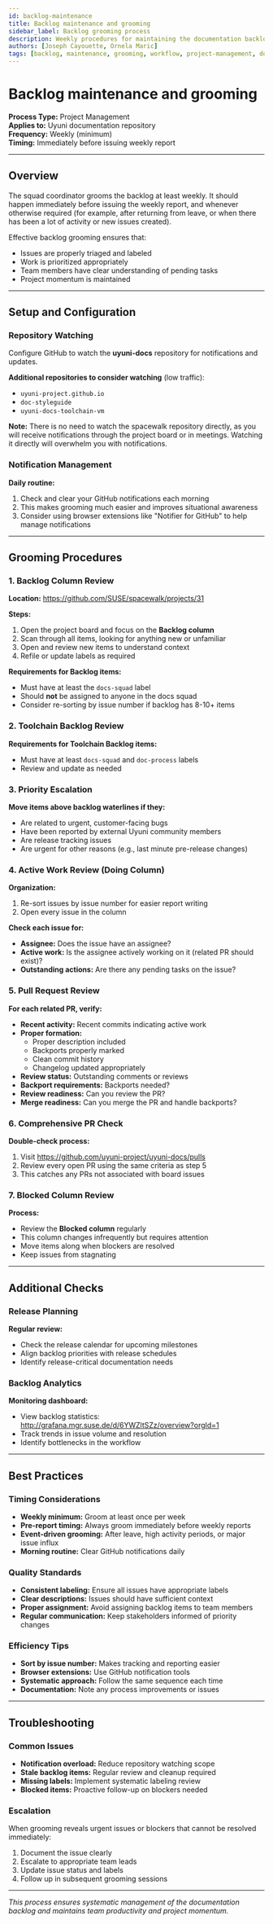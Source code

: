 ```yaml
---
id: backlog-maintenance
title: Backlog maintenance and grooming
sidebar_label: Backlog grooming process
description: Weekly procedures for maintaining the documentation backlog, triaging issues, and managing workflow for the Uyuni documentation team.
authors: [Joseph Cayouette, Ornela Maric]
tags: [backlog, maintenance, grooming, workflow, project-management, documentation-process]
---
```


# Backlog maintenance and grooming

**Process Type:** Project Management  
**Applies to:** Uyuni documentation repository  
**Frequency:** Weekly (minimum)  
**Timing:** Immediately before issuing weekly report  

---

## Overview

The squad coordinator grooms the backlog at least weekly. It should happen immediately before issuing the weekly report, and whenever otherwise required (for example, after returning from leave, or when there has been a lot of activity or new issues created).

Effective backlog grooming ensures that:
- Issues are properly triaged and labeled
- Work is prioritized appropriately
- Team members have clear understanding of pending tasks
- Project momentum is maintained

---

## Setup and Configuration

### Repository Watching

Configure GitHub to watch the **uyuni-docs** repository for notifications and updates.

**Additional repositories to consider watching** (low traffic):
- `uyuni-project.github.io`
- `doc-styleguide` 
- `uyuni-docs-toolchain-vm`

**Note:** There is no need to watch the spacewalk repository directly, as you will receive notifications through the project board or in meetings. Watching it directly will overwhelm you with notifications.

### Notification Management

**Daily routine:**
1. Check and clear your GitHub notifications each morning
2. This makes grooming much easier and improves situational awareness
3. Consider using browser extensions like "Notifier for GitHub" to help manage notifications

---

## Grooming Procedures

### 1. Backlog Column Review

**Location:** https://github.com/SUSE/spacewalk/projects/31

**Steps:**
1. Open the project board and focus on the **Backlog column**
2. Scan through all items, looking for anything new or unfamiliar
3. Open and review new items to understand context
4. Refile or update labels as required

**Requirements for Backlog items:**
- Must have at least the `docs-squad` label
- Should **not** be assigned to anyone in the docs squad
- Consider re-sorting by issue number if backlog has 8-10+ items

### 2. Toolchain Backlog Review

**Requirements for Toolchain Backlog items:**
- Must have at least `docs-squad` and `doc-process` labels
- Review and update as needed

### 3. Priority Escalation

**Move items above backlog waterlines if they:**
- Are related to urgent, customer-facing bugs
- Have been reported by external Uyuni community members
- Are release tracking issues
- Are urgent for other reasons (e.g., last minute pre-release changes)

### 4. Active Work Review (Doing Column)

**Organization:**
1. Re-sort issues by issue number for easier report writing
2. Open every issue in the column

**Check each issue for:**
- **Assignee:** Does the issue have an assignee?
- **Active work:** Is the assignee actively working on it (related PR should exist)?
- **Outstanding actions:** Are there any pending tasks on the issue?

### 5. Pull Request Review

**For each related PR, verify:**
- **Recent activity:** Recent commits indicating active work
- **Proper formation:** 
  - Proper description included
  - Backports properly marked
  - Clean commit history
  - Changelog updated appropriately
- **Review status:** Outstanding comments or reviews
- **Backport requirements:** Backports needed?
- **Review readiness:** Can you review the PR?
- **Merge readiness:** Can you merge the PR and handle backports?

### 6. Comprehensive PR Check

**Double-check process:**
1. Visit https://github.com/uyuni-project/uyuni-docs/pulls
2. Review every open PR using the same criteria as step 5
3. This catches any PRs not associated with board issues

### 7. Blocked Column Review

**Process:**
- Review the **Blocked column** regularly
- This column changes infrequently but requires attention
- Move items along when blockers are resolved
- Keep issues from stagnating

---

## Additional Checks

### Release Planning

**Regular review:**
- Check the release calendar for upcoming milestones
- Align backlog priorities with release schedules
- Identify release-critical documentation needs

### Backlog Analytics

**Monitoring dashboard:**
- View backlog statistics: http://grafana.mgr.suse.de/d/6YWZltSZz/overview?orgId=1
- Track trends in issue volume and resolution
- Identify bottlenecks in the workflow

---

## Best Practices

### Timing Considerations

- **Weekly minimum:** Groom at least once per week
- **Pre-report timing:** Always groom immediately before weekly reports
- **Event-driven grooming:** After leave, high activity periods, or major issue influx
- **Morning routine:** Clear GitHub notifications daily

### Quality Standards

- **Consistent labeling:** Ensure all issues have appropriate labels
- **Clear descriptions:** Issues should have sufficient context
- **Proper assignment:** Avoid assigning backlog items to team members
- **Regular communication:** Keep stakeholders informed of priority changes

### Efficiency Tips

- **Sort by issue number:** Makes tracking and reporting easier
- **Browser extensions:** Use GitHub notification tools
- **Systematic approach:** Follow the same sequence each time
- **Documentation:** Note any process improvements or issues

---

## Troubleshooting

### Common Issues

- **Notification overload:** Reduce repository watching scope
- **Stale backlog items:** Regular review and cleanup required
- **Missing labels:** Implement systematic labeling review
- **Blocked items:** Proactive follow-up on blockers needed

### Escalation

When grooming reveals urgent issues or blockers that cannot be resolved immediately:
1. Document the issue clearly
2. Escalate to appropriate team leads
3. Update issue status and labels
4. Follow up in subsequent grooming sessions

---

*This process ensures systematic management of the documentation backlog and maintains team productivity and project momentum.*
